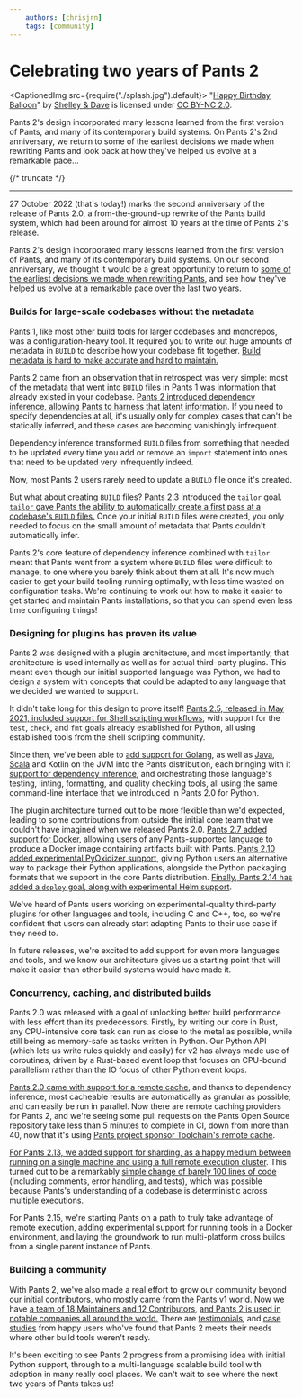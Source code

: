 ```yaml
---
    authors: [chrisjrn]
    tags: [community]
---
```


# Celebrating two years of Pants 2

<CaptionedImg src={require("./splash.jpg").default}>
  "[Happy Birthday
  Balloon](https://www.flickr.com/photos/93322500@N00/6077474404)" by [Shelley &
  Dave](https://www.flickr.com/photos/93322500@N00) is licensed under [CC BY-NC
  2.0](https://creativecommons.org/licenses/by-nc/2.0/?ref=openverse).
</CaptionedImg>

Pants 2's design incorporated many lessons learned from the first version of Pants, and many of its contemporary build systems. On Pants 2's 2nd anniversary, we return to some of the earliest decisions we made when rewriting Pants and look back at how they've helped us evolve at a remarkable pace…

{/* truncate */}

---

27 October 2022 (that's today!) marks the second anniversary of the release of Pants 2.0, a from-the-ground-up rewrite of the Pants build system, which had been around for almost 10 years at the time of Pants 2's release.

Pants 2's design incorporated many lessons learned from the first version of Pants, and many of its contemporary build systems. On our second anniversary, we thought it would be a great opportunity to return to [some of the earliest decisions we made when rewriting Pants](../2020-10-27-introducing-pants-v2/index.mdx), and see how they've helped us evolve at a remarkable pace over the last two years.

### Builds for large-scale codebases without the metadata

Pants 1, like most other build tools for larger codebases and monorepos, was a configuration-heavy tool. It required you to write out huge amounts of metadata in `BUILD` to describe how your codebase fit together. [Build metadata is hard to make accurate and hard to maintain.](../2021-11-18-pants-vs-bazel/index.mdx)

Pants 2 came from an observation that in retrospect was very simple: most of the metadata that went into `BUILD` files in Pants 1 was information that already existed in your codebase. [Pants 2 introduced dependency inference, allowing Pants to harness that latent information](../2022-10-27-why-dependency-inference/index.mdx). If you need to specify dependencies at all, it's usually only for complex cases that can't be statically inferred, and these cases are becoming vanishingly infrequent.

Dependency inference transformed `BUILD` files from something that needed to be updated every time you add or remove an `import` statement into ones that need to be updated very infrequently indeed.

Now, most Pants 2 users rarely need to update a `BUILD` file once it's created.

But what about creating `BUILD` files? Pants 2.3 introduced the `tailor` goal. [`tailor` gave Pants the ability to automatically create a first pass at a codebase's `BUILD` files.](../2021-03-19-tailoring-pants-to-your-codebase/index.mdx) Once your initial `BUILD` files were created, you only needed to focus on the small amount of metadata that Pants couldn't automatically infer.

Pants 2's core feature of dependency inference combined with `tailor` meant that Pants went from a system where `BUILD` files were difficult to manage, to one where you barely think about them at all. It's now much easier to get your build tooling running optimally, with less time wasted on configuration tasks. We're continuing to work out how to make it easier to get started and maintain Pants installations, so that you can spend even less time configuring things!

### Designing for plugins has proven its value

Pants 2 was designed with a plugin architecture, and most importantly, that architecture is used internally as well as for actual third-party plugins. This meant even though our initial supported language was Python, we had to design a system with concepts that could be adapted to any language that we decided we wanted to support.

It didn't take long for this design to prove itself! [Pants 2.5, released in May 2021, included support for Shell scripting workflows](../2021-05-20-introducing-pants-2-5/index.mdx), with support for the `test`, `check`, and `fmt` goals already established for Python, all using established tools from the shell scripting community.

Since then, we've been able to [add support for Golang](../2021-11-10-golang-support-pants-28/index.mdx), as well as [Java, Scala](../2022-01-12-pants-2-9/index.mdx) and Kotlin on the JVM into the Pants distribution, each bringing with it [support for dependency inference](../2021-11-22-automatically-unlocking-concurrent-builds-and-fine-grained-caching-on-the-jvm-with-dependency-inference/index.mdx), and orchestrating those language's testing, linting, formatting, and quality checking tools, all using the same command-line interface that we introduced in Pants 2.0 for Python.

The plugin architecture turned out to be more flexible than we'd expected, leading to some contributions from outside the initial core team that we couldn't have imagined when we released Pants 2.0. [Pants 2.7 added support for Docker](../2021-09-28-docker-support/index.mdx), allowing users of any Pants-supported language to produce a Docker image containing artifacts built with Pants. [Pants 2.10 added experimental PyOxidizer support](../2022-02-18-packaging-python-with-the-pyoxidizer-pants-plugin/index.mdx), giving Python users an alternative way to package their Python applications, alongside the Python packaging formats that we support in the core Pants distribution. [Finally, Pants 2.14 has added a `deploy` goal, along with experimental Helm support](../2022-10-26-pants-2-14/index.mdx).

We've heard of Pants users working on experimental-quality third-party plugins for other languages and tools, including C and C++, too, so we're confident that users can already start adapting Pants to their use case if they need to.

In future releases, we're excited to add support for even more languages and tools, and we know our architecture gives us a starting point that will make it easier than other build systems would have made it.

### Concurrency, caching, and distributed builds

Pants 2.0 was released with a goal of unlocking better build performance with less effort than its predecessors. Firstly, by writing our core in Rust, any CPU-intensive core task can run as close to the metal as possible, while still being as memory-safe as tasks written in Python. Our Python API (which lets us write rules quickly and easily) for v2 has always made use of coroutines, driven by a Rust-based event loop that focuses on CPU-bound parallelism rather than the IO focus of other Python event loops.

[Pants 2.0 came with support for a remote cache](https://www.pantsbuild.org/docs/remote-caching), and thanks to dependency inference, most cacheable results are automatically as granular as possible, and can easily be run in parallel. Now there are remote caching providers for Pants 2, and we're seeing some pull requests on the Pants Open Source repository take less than 5 minutes to complete in CI, down from more than 40, now that it's using [Pants project sponsor Toolchain's remote cache](https://toolchain.com).

[For Pants 2.13, we added support for sharding, as a happy medium between running on a single machine and using a full remote execution cluster](../2022-09-01-introducing-pants-2-13/index.mdx). This turned out to be a remarkably [simple change of barely 100 lines of code](https://github.com/pantsbuild/pants/pull/15417/files) (including comments, error handling, and tests), which was possible because Pants's understanding of a codebase is deterministic across multiple executions.

For Pants 2.15, we're starting Pants on a path to truly take advantage of remote execution, adding experimental support for running tools in a Docker environment, and laying the groundwork to run multi-platform cross builds from a single parent instance of Pants.

### Building a community

With Pants 2, we've also made a real effort to grow our community beyond our initial contributors, who mostly came from the Pants v1 world. Now we have [a team of 18 Maintainers and 12 Contributors](https://www.pantsbuild.org/docs/team), [and Pants 2 is used in notable companies all around the world.](https://www.pantsbuild.org/page/who-uses-pants) There are [testimonials](https://www.pantsbuild.org/docs/testimonials), and [case studies](https://www.pantsbuild.org/docs/media#posts--articles) from happy users who've found that Pants 2 meets their needs where other build tools weren't ready.

It's been exciting to see Pants 2 progress from a promising idea with initial Python support, through to a multi-language scalable build tool with adoption in many really cool places. We can't wait to see where the next two years of Pants takes us!
